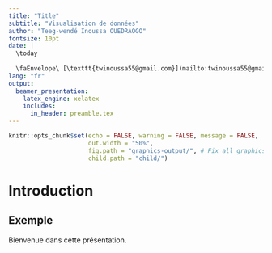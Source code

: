 ```yaml
---
title: "Title"
subtitle: "Visualisation de données"
author: "Teeg-wendé Inoussa OUEDRAOGO" 
fontsize: 10pt
date: |
  \today
  
  \faEnvelope\ [\texttt{twinoussa55@gmail.com}](mailto:twinoussa55@gmail.com)
lang: "fr"
output: 
  beamer_presentation:
    latex_engine: xelatex
    includes:
      in_header: preamble.tex
---
```


```r
knitr::opts_chunk$set(echo = FALSE, warning = FALSE, message = FALSE,
                      out.width = "50%",
                      fig.path = "graphics-output/", # Fix all graphics output in R
                      child.path = "child/")
```


\setcounter{framenumber}{1}

```{=latex}
\frametitle{\textsf{Table des matières}}
\setbeamertemplate{section in toc}[sections numbered]
\tableofcontents[hideallsubsections]
```


# Introduction



## Exemple 

Bienvenue dans cette présentation.


